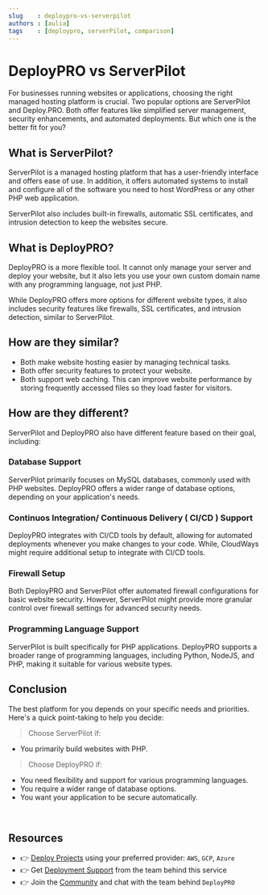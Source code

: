 ---
slug    : deploypro-vs-serverpilot
authors : [aulia]
tags    : [deploypro, serverPilot, comparison]
---
# DeployPRO vs ServerPilot
For businesses running websites or applications, choosing the right managed hosting platform is crucial. Two popular options are ServerPilot and Deploy.PRO. Both offer features like simplified server management, security enhancements, and automated deployments. But which one is the better fit for you?

<!--truncate-->

## What is ServerPilot?
ServerPilot is a managed hosting platform that has a user-friendly interface and offers ease of use. In addition, it offers automated systems to install and configure all of the software you need to host WordPress or any other PHP web application.

ServerPilot also includes built-in firewalls, automatic SSL certificates, and intrusion detection to keep the websites secure.

## What is DeployPRO?
DeployPRO is a more flexible tool. It cannot only manage your server and deploy your website, but it also lets you use your own custom domain name with any programming language, not just PHP.

While DeployPRO offers more options for different website types, it also includes security features like firewalls, SSL certificates, and intrusion detection, similar to ServerPilot.

## How are they similar?
- Both make website hosting easier by managing technical tasks.
- Both offer security features to protect your website.
- Both support web caching. This can improve website performance by storing frequently accessed files so they load faster for visitors.

## How are they different?
ServerPilot and DeployPRO also have different feature based on their goal, including:

### Database Support
ServerPilot primarily focuses on MySQL databases, commonly used with PHP websites. DeployPRO offers a wider range of database options, depending on your application's needs.

### Continuos Integration/ Continuous Delivery ( CI/CD ) Support
DeployPRO integrates with CI/CD tools by default, allowing for automated deployments whenever you make changes to your code. While, CloudWays might require additional setup to integrate with CI/CD tools.

### Firewall Setup
Both DeployPRO and ServerPilot offer automated firewall configurations for basic website security. However, ServerPilot might provide more granular control over firewall settings for advanced security needs.

### Programming Language Support
ServerPilot is built specifically for PHP applications. DeployPRO supports a broader range of programming languages, including Python, NodeJS, and PHP, making it suitable for various website types.

## Conclusion
The best platform for you depends on your specific needs and priorities. Here's a quick point-taking to help you decide:

> Choose ServerPilot if:

- You primarily build websites with PHP.

> Choose DeployPRO if:

- You need flexibility and support for various programming languages.
- You require a wider range of database options.
- You want your application to be secure automatically.

<br />

## Resources

- 👉 [Deploy Projects](https://deploypro.dev/) using your preferred provider: `AWS`, `GCP`, `Azure`
- 👉 Get [Deployment Support](https://deploypro.dev/support/) from the team behind this service
- 👉 Join the [Community](https://discord.gg/qQhjQZhnur) and chat with the team behind `DeployPRO`
